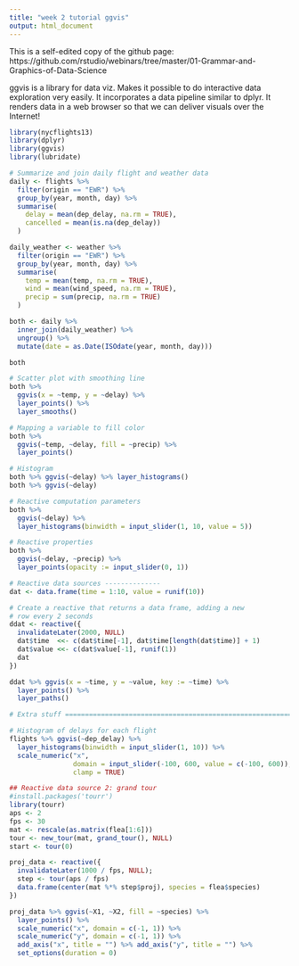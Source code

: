 ```yaml
---
title: "week 2 tutorial ggvis"
output: html_document
---
```


This is a self-edited copy of the github page:
https://github.com/rstudio/webinars/tree/master/01-Grammar-and-Graphics-of-Data-Science

ggvis is a library for data viz. Makes it possible to do interactive data exploration very easily. It incorporates a data pipeline similar to dplyr. It renders data in a web browser so that we can deliver visuals over the Internet!

```r
library(nycflights13)
library(dplyr)
library(ggvis)
library(lubridate)
```

```r
# Summarize and join daily flight and weather data
daily <- flights %>%
  filter(origin == "EWR") %>%
  group_by(year, month, day) %>%
  summarise(
    delay = mean(dep_delay, na.rm = TRUE),
    cancelled = mean(is.na(dep_delay))
  )

daily_weather <- weather %>%
  filter(origin == "EWR") %>%
  group_by(year, month, day) %>%
  summarise(
    temp = mean(temp, na.rm = TRUE),
    wind = mean(wind_speed, na.rm = TRUE),
    precip = sum(precip, na.rm = TRUE)
  )

both <- daily %>%
  inner_join(daily_weather) %>%
  ungroup() %>%
  mutate(date = as.Date(ISOdate(year, month, day)))

both 
```


```r
# Scatter plot with smoothing line
both %>%
  ggvis(x = ~temp, y = ~delay) %>%
  layer_points() %>%
  layer_smooths()

# Mapping a variable to fill color
both %>%
  ggvis(~temp, ~delay, fill = ~precip) %>%
  layer_points()

```

```r
# Histogram
both %>% ggvis(~delay) %>% layer_histograms()
both %>% ggvis(~delay)
```

```r
# Reactive computation parameters
both %>%
  ggvis(~delay) %>%
  layer_histograms(binwidth = input_slider(1, 10, value = 5))
```

```r
# Reactive properties
both %>%
  ggvis(~delay, ~precip) %>%
  layer_points(opacity := input_slider(0, 1))
```

```r
# Reactive data sources --------------
dat <- data.frame(time = 1:10, value = runif(10))

# Create a reactive that returns a data frame, adding a new
# row every 2 seconds
ddat <- reactive({
  invalidateLater(2000, NULL)
  dat$time  <<- c(dat$time[-1], dat$time[length(dat$time)] + 1)
  dat$value <<- c(dat$value[-1], runif(1))
  dat
})

ddat %>% ggvis(x = ~time, y = ~value, key := ~time) %>%
  layer_points() %>%
  layer_paths()
```

```r
# Extra stuff =========================================================

# Histogram of delays for each flight
flights %>% ggvis(~dep_delay) %>%
  layer_histograms(binwidth = input_slider(1, 10)) %>%
  scale_numeric("x",
                domain = input_slider(-100, 600, value = c(-100, 600)),
                clamp = TRUE)
```

```r
## Reactive data source 2: grand tour
#install.packages('tourr')
library(tourr)
aps <- 2
fps <- 30
mat <- rescale(as.matrix(flea[1:6]))
tour <- new_tour(mat, grand_tour(), NULL)
start <- tour(0)

proj_data <- reactive({
  invalidateLater(1000 / fps, NULL);
  step <- tour(aps / fps)
  data.frame(center(mat %*% step$proj), species = flea$species)
})

proj_data %>% ggvis(~X1, ~X2, fill = ~species) %>%
  layer_points() %>%
  scale_numeric("x", domain = c(-1, 1)) %>%
  scale_numeric("y", domain = c(-1, 1)) %>%
  add_axis("x", title = "") %>% add_axis("y", title = "") %>%
  set_options(duration = 0)
```
